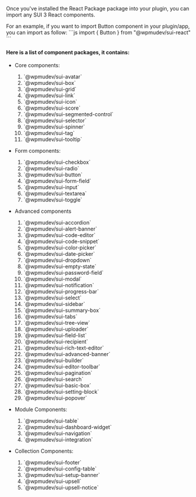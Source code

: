 

<Section contained={true} style={{ paddingTop: 0 }}>
	<p>
		Once you've installed the React Package package into your plugin, you
		can import any SUI 3 React components.
	</p>
	<p>
		For an example, if you want to import Button component in your plugin/app, you can import as follow:
		```js
		import { Button } from "@wpmudev/sui-react"
		```
	</p>
<p>
	<h4>Here is a list of component packages, it contains:</h4>
	<ul>
		<li>Core components:</li>
		<ol>
			<li>`@wpmudev/sui-avatar`</li>
			<li>`@wpmudev/sui-box`</li>
			<li>`@wpmudev/sui-grid`</li>
			<li>`@wpmudev/sui-link`</li>
			<li>`@wpmudev/sui-icon`</li>
			<li>`@wpmudev/sui-score`</li>
			<li>`@wpmudev/sui-segmented-control`</li>
			<li>`@wpmudev/sui-selector`</li>
			<li>`@wpmudev/sui-spinner`</li>
			<li>`@wpmudev/sui-tag`</li>
			<li>`@wpmudev/sui-tooltip`</li>
		</ol>
	</ul>
	<ul>
		<li>Form components:</li>
		<ol>
			<li>`@wpmudev/sui-checkbox`</li>
			<li>`@wpmudev/sui-radio`</li>
			<li>`@wpmudev/sui-button`</li>
			<li>`@wpmudev/sui-form-field`</li>
			<li>`@wpmudev/sui-input`</li>
			<li>`@wpmudev/sui-textarea`</li>
			<li>`@wpmudev/sui-toggle`</li>
		</ol>
	</ul>
	<ul>
		<li>Advanced components</li>
		<ol>
			<li>`@wpmudev/sui-accordion`</li>
			<li>`@wpmudev/sui-alert-banner`</li>
			<li>`@wpmudev/sui-code-editor`</li>
			<li>`@wpmudev/sui-code-snippet`</li>
			<li>`@wpmudev/sui-color-picker`</li>
			<li>`@wpmudev/sui-date-picker`</li>
			<li>`@wpmudev/sui-dropdown`</li>
			<li>`@wpmudev/sui-empty-state`</li>
			<li>`@wpmudev/sui-password-field`</li>
			<li>`@wpmudev/sui-modal`</li>
			<li>`@wpmudev/sui-notification`</li>
			<li>`@wpmudev/sui-progress-bar`</li>
			<li>`@wpmudev/sui-select`</li>
			<li>`@wpmudev/sui-sidebar`</li>
			<li>`@wpmudev/sui-summary-box`</li>
			<li>`@wpmudev/sui-tabs`</li>
			<li>`@wpmudev/sui-tree-view`</li>
			<li>`@wpmudev/sui-uploader`</li>
			<li>`@wpmudev/sui-field-list`</li>
			<li>`@wpmudev/sui-recipient`</li>
			<li>`@wpmudev/sui-rich-text-editor`</li>
			<li>`@wpmudev/sui-advanced-banner`</li>
			<li>`@wpmudev/sui-builder`</li>
			<li>`@wpmudev/sui-editor-toolbar`</li>
			<li>`@wpmudev/sui-pagination`</li>
			<li>`@wpmudev/sui-search`</li>
			<li>`@wpmudev/sui-basic-box`</li>
			<li>`@wpmudev/sui-setting-block`</li>
			<li>`@wpmudev/sui-popover`</li>
		</ol>
	</ul>
	<ul>
		<li>Module Components:</li>
		<ol>
			<li>`@wpmudev/sui-table`</li>
			<li>`@wpmudev/sui-dashboard-widget`</li>
			<li>`@wpmudev/sui-navigation`</li>
			<li>`@wpmudev/sui-integration`</li>
		</ol>
	</ul>
	<ul>
		<li>Collection Components:</li>
		<ol>
			<li>`@wpmudev/sui-footer`</li>
			<li>`@wpmudev/sui-config-table`</li>
			<li>`@wpmudev/sui-setup-banner`</li>
			<li>`@wpmudev/sui-upsell`</li>
			<li>`@wpmudev/sui-upsell-notice`</li>
		</ol>
	</ul>
</p>
</Section>
